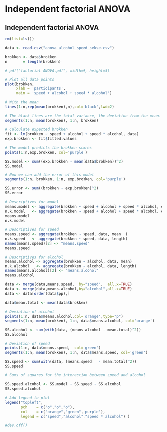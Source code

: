 # Independent factorial ANOVA

## Independent factorial ANOVA

```r
rm(list=ls())

data <- read.csv("anova_alcohol_speed_sekse.csv")
```

```r
brokken <- data$brokken
n       = length(brokken)

# pdf("factorial ANOVA.pdf", width=9, height=5)

# Plot all data points
plot(brokken,
     xlab = 'participants',
     main = 'speed + alcohol + speed * alcohol')

# With the mean
lines(1:n,rep(mean(brokken),n),col='black',lwd=2)

# The black lines are the total variance, the deviation from the mean.
segments(1:n, mean(brokken), 1:n, brokken)

# Calculate expected brokken
fit <- lm(brokken ~ speed + alcohol + speed * alcohol, data)
exp.brokken <- fit$fitted.values

# The model predicts the brokken scores
points(1:n,exp.brokken, col='purple')

SS.model <- sum((exp.brokken - mean(data$brokken))^2)
SS.model

# Now we can add the error of this model
segments(1:n, brokken, 1:n, exp.brokken, col='purple')

SS.error <- sum((brokken - exp.brokken)^2)
SS.error

# Descriptives for model
means.model <- aggregate(brokken ~ speed + alcohol + speed * alcohol, data, mean  )
n.k.model   <- aggregate(brokken ~ speed + alcohol + speed * alcohol, data, length)
means.model
n.k.model

# Descriptives for speed
means.speed <- aggregate(brokken ~ speed, data, mean  )
n.k.speed   <- aggregate(brokken ~ speed, data, length)
names(means.speed)[2] <- "means.speed"
means.speed

# Descriptives for alcohol
means.alcohol <- aggregate(brokken ~ alcohol, data, mean)
n.k.alcohol   <- aggregate(brokken ~ alcohol, data, length)
names(means.alcohol)[2] <- "means.alcohol"
means.alcohol

data <- merge(data,means.speed,  by="speed",  all.x=TRUE)
data <- merge(data,means.alcohol,by="alcohol",all.x=TRUE)
data <- data[order(data$pp),]

data$mean.total <- mean(data$brokken)

# Deviation of alcohol
points(1:n, data$means.alcohol,col='orange',type="p")
segments(1:n, mean(brokken), 1:n, data$means.alcohol, col='orange')

SS.alcohol <- sum(with(data, (means.alcohol - mean.total)^2))
SS.alcohol

# Deviation of speed
points(1:n, data$means.speed,  col='green')
segments(1:n, mean(brokken), 1:n, data$means.speed, col='green')

SS.speed <- sum(with(data, (means.speed   - mean.total)^2))
SS.speed

# Sums of squares for the interaction between speed and alcohol

SS.speed.alcohol <- SS.model - SS.speed - SS.alcohol
SS.speed.alcohol

# Add legend to plot
legend("topleft",
       pch    = c("o","o","o"),
       col    = c("orange","green",'purple'),
       legend = c("speed","alcohol","speed * alcohol") )

#dev.off()
```